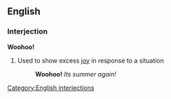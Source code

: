 ==English==
===Interjection===
'''Woohoo!'''
# Used to show excess [[joy]] in response to a situation
#: '''Woohoo!''' ''Its summer again!''
[[Category:English interjections]]